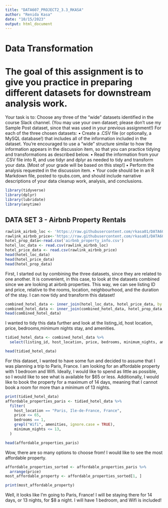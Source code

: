 ```yaml
---
title: "DATA607_PROJECT2_3.3_RKASA"
author: "Renida Kasa"
date: "10/15/2023"
output: html_document
---
```

# Data Transformation

# The goal of this assignment is to give you practice in preparing different datasets for downstream analysis work. 

Your task is to: 
Choose any three of the “wide” datasets identified in the course Slack channel. (You may use your own dataset; please don’t use my Sample Post dataset, since that was used in your previous assignment!) For each of the three chosen datasets: 
	• Create a .CSV file (or optionally, a MySQL database!) that includes all of the information included in the dataset. You’re encouraged to use a “wide” structure similar to how the information appears in the discussion item, so that you can practice tidying and transformations as described below. 
	• Read the information from your .CSV file into R, and use tidyr and dplyr as needed to tidy and transform your data. [Most of your grade will be based on this step!] 
	• Perform the analysis requested in the discussion item. 
	• Your code should be in an R Markdown file, posted to rpubs.com, and should include narrative descriptions of your data cleanup work, analysis, and conclusions. 


```r
library(tidyverse)
library(dplyr)
library(lubridate)
library(anytime)
```


## DATA SET 3 - Airbnb Property Rentals
```r
rawlink_airbnb_loc <- 'https://raw.githubusercontent.com/rkasa01/DATA607_Project2_Data/main/airbnb_location_info.csv'
rawlink_airbnb_price<-'https://raw.githubusercontent.com/rkasa01/DATA607_Project2_Data/main/airbnb_listing_price.csv'
hotel_prop_data<-read.csv('airbnb_property_info.csv')
hotel_loc_data <- read.csv(rawlink_airbnb_loc)
hotel_price_data <- read.csv(rawlink_airbnb_price)
head(hotel_loc_data)
head(hotel_price_data)
head(hotel_prop_data)
```

First, I started out by combining the three datasets, since they are related to one another. It is convenient, in this case, to look at the datasets combined since we are looking at airbnb properties. This way, we can see listing ID and price, relative to the rooms, location, neighbourhood, and the duration of the stay. I can now tidy and transform this dataset!
```r
combined_hotel_data <- inner_join(hotel_loc_data, hotel_price_data, by = "listing_id")
combined_hotel_data <- inner_join(combined_hotel_data, hotel_prop_data, by = "listing_id")
head(combined_hotel_data)
```
I wanted to tidy this data further and look at the listing_id, host location, price, bedrooms,minimum nights stay, and amenities.

```r
tidied_hotel_data <- combined_hotel_data %>%
  select(listing_id, host_location, price, bedrooms, minimum_nights, amenities)

head(tidied_hotel_data)
```

For this dataset, I wanted to have some fun and decided to assume that I was planning a trip to Paris, France. I am looking for an affordable property with 1 bedroom and Wifi. Ideally, I would like to spend as little as possible, so I would like to see what is available for $65 or less. Additionally, I would like to book the property for a maximum of 14 days, meaning that I cannot book a room for more than a minimum of 13 nights. 

```r
print(tidied_hotel_data)
affordable_properties_paris <- tidied_hotel_data %>%
  filter(
    host_location == "Paris, Ile-de-France, France",
    price <= 65,
    bedrooms == 1,
    grepl("Wifi", amenities, ignore.case = TRUE), 
    minimum_nights <= 13,
  )

head(affordable_properties_paris)
```

Wow, there are so many options to choose from! I would like to see the most affordable property. 

```r
affordable_properties_sorted <- affordable_properties_paris %>%
  arrange(price)
most_affordable_property <- affordable_properties_sorted[1, ]

print(most_affordable_property)
```
Well, it looks like I'm going to Paris, France! I will be staying there for 14 days, or 13 nights, for $8 a night. I will have 1 bedroom, and Wifi is included!